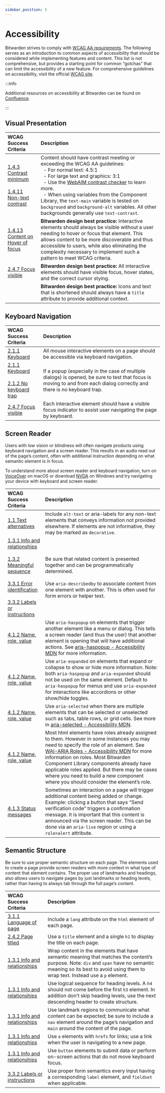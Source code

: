 ```yaml
---
sidebar_position: 5
---
```


# Accessibility

Bitwarden strives to comply with [WCAG AA requirements](https://www.w3.org/WAI/WCAG2AA-Conformance).
The following serves as an introduction to common aspects of accessibility that should be considered
while implementing features and content. This list is not comprehensive, but provides a starting
point for common “gotchas” that can limit the accessibility of a new feature. For comprehensive
guidelines on accessibility, visit the official
[WCAG site](https://www.w3.org/WAI/WCAG21/Understanding/).

<bitwarden>

:::info

Additional resources on accessibility at Bitwarden can be found on
[Confluence](https://bitwarden.atlassian.net/wiki/spaces/EN/pages/193953973).

:::

</bitwarden>

## Visual Presentation

| WCAG Success Criteria                                                                                                                                                                               | Description                                                                                                                                                                                                                                                                                                                                                                                                                                                                                        |
| :-------------------------------------------------------------------------------------------------------------------------------------------------------------------------------------------------- | :------------------------------------------------------------------------------------------------------------------------------------------------------------------------------------------------------------------------------------------------------------------------------------------------------------------------------------------------------------------------------------------------------------------------------------------------------------------------------------------------- |
| [1.4.3 Contrast minimum](https://www.w3.org/WAI/WCAG21/Understanding/contrast-minimum.html)<br/><br/>[1.4.11 Non-text contrast](https://www.w3.org/WAI/WCAG21/Understanding/non-text-contrast.html) | Content should have contrast meeting or exceeding the WCAG AA guidelines:<br/>&nbsp;&nbsp;- For normal text: 4.5:1<br/>&nbsp;&nbsp;- For large text and graphics: 3:1<br/>&nbsp;&nbsp;- Use the [WebAIM contrast checker](https://webaim.org/resources/contrastchecker/) to learn more.<br/>&nbsp;&nbsp;- When using variables from the Component Library, the `text-main` variable is tested on `background` and `background-alt` variables. All other backgrounds generally use `text-contrast`. |
| [1.4.13 Content on Hover of focus](https://www.w3.org/WAI/WCAG21/Understanding/content-on-hover-or-focus.html)                                                                                      | **Bitwarden design best practice:** Interactive elements should always be visible without a user needing to hover or focus that element. This allows content to be more discoverable and thus accessible to users, while also eliminating the complexity necessary to implement such a pattern to meet WCAG criteria.                                                                                                                                                                              |
| [2.4.7 Focus visible](https://www.w3.org/WAI/WCAG21/Understanding/focus-visible.html)                                                                                                               | **Bitwarden design best practice:** All interactive elements should have visible focus, hover states, and the correct cursor stying.                                                                                                                                                                                                                                                                                                                                                               |
|                                                                                                                                                                                                     | **Bitwarden design best practice:** Icons and text that is shortened should always have a `title` attribute to provide additional context.                                                                                                                                                                                                                                                                                                                                                         |

## Keyboard Navigation

| WCAG Success Criteria                                                                                                                                                       | Description                                                                                                                                                              |
| :-------------------------------------------------------------------------------------------------------------------------------------------------------------------------- | :----------------------------------------------------------------------------------------------------------------------------------------------------------------------- |
| [2.1.1 Keyboard](https://www.w3.org/WAI/WCAG21/Understanding/keyboard.html)                                                                                                 | All mouse interactive elements on a page should be accessible via keyboard navigation.                                                                                   |
| [2.1.1 Keyboard](https://www.w3.org/WAI/WCAG21/Understanding/keyboard.html)<br/><br/>[2.1.2 No keyboard trap](https://www.w3.org/WAI/WCAG21/Understanding/no-keyboard-trap) | If a popup (especially in the case of multiple dialogs) is opened, be sure to test that focus is moving to and from each dialog correctly and there is no keyboard trap. |
| [2.4.7 Focus visible](https://www.w3.org/WAI/WCAG21/Understanding/focus-visible.html)                                                                                       | Each interactive element should have a visible focus indicator to assist user navigating the page by keyboard.                                                           |

## Screen Reader

Users with low vision or blindness will often navigate products using keyboard navigation and a
screen reader. This results in an audio read out of the page’s content, often with additional
instruction depending on what semantic element is in focus.

To understand more about screen reader and keyboard navigation, turn on
[VoiceOver](https://support.apple.com/en-ca/guide/voiceover/vo2682/mac) on macOS or download
[NVDA](https://www.nvaccess.org/download/) on Windows and try navigating your device with keyboard
and screen reader.

| WCAG Success Criteria                                                                                                                                                                                                                                                                                                                                                                                                         | Description                                                                                                                                                                                                                                                                                                                                                                                                                                                                      |
| :---------------------------------------------------------------------------------------------------------------------------------------------------------------------------------------------------------------------------------------------------------------------------------------------------------------------------------------------------------------------------------------------------------------------------- | :------------------------------------------------------------------------------------------------------------------------------------------------------------------------------------------------------------------------------------------------------------------------------------------------------------------------------------------------------------------------------------------------------------------------------------------------------------------------------- |
| [1.1 Text alternatives](https://www.w3.org/WAI/WCAG21/Understanding/text-alternatives)                                                                                                                                                                                                                                                                                                                                        | Include `alt-text` or aria-labels for any non-text elements that conveys information not provided elsewhere. If elements are not informative, they may be marked as `decorative`.                                                                                                                                                                                                                                                                                                |
| [1.3.1 Info and relationships](https://www.w3.org/WAI/WCAG21/Understanding/info-and-relationships)<br/><br/> [1.3.2 Meaningful sequence](https://www.w3.org/WAI/WCAG21/Understanding/meaningful-sequence)<br/><br/>[3.3.1 Error identification](https://www.w3.org/WAI/WCAG21/Understanding/error-identification)<br/><br/>[3.3.2 Labels or instructions](https://www.w3.org/WAI/WCAG21/Understanding/labels-or-instructions) | Be sure that related content is presented together and can be programmatically determined. <br/><br/>Use `aria-describedby` to associate content from one element with another. This is often used for form errors or helper text.                                                                                                                                                                                                                                               |
| [4.1.2 Name, role, value](https://www.w3.org/WAI/WCAG21/Understanding/name-role-value)                                                                                                                                                                                                                                                                                                                                        | Use `aria-haspopup` on elements that trigger another element like a menu or dialog. This tells a screen reader (and thus the user) that another element is opening that will have additional actions. See [aria-haspopup - Accessibility MDN](https://developer.mozilla.org/en-US/docs/Web/Accessibility/ARIA/Attributes/aria-haspopup) for more information.                                                                                                                    |
| [4.1.2 Name, role, value](https://www.w3.org/WAI/WCAG21/Understanding/name-role-value)                                                                                                                                                                                                                                                                                                                                        | Use `aria-expanded` on elements that expand or collapse to show or hide more information. Note: both `aria-haspopup` and `aria-expanded` should not be used on the same element. Default to `aria-haspopup` for menus and use `aria-expanded` for interactions like accordions or other show/hide toggles.                                                                                                                                                                       |
| [4.1.2 Name, role, value](https://www.w3.org/WAI/WCAG21/Understanding/name-role-value)                                                                                                                                                                                                                                                                                                                                        | Use `aria-selected` when there are multiple elements that can be selected or unselected such as tabs, table rows, or grid cells. See more in [aria-selected - Accessibility MDN](https://developer.mozilla.org/en-US/docs/Web/Accessibility/ARIA/Attributes/aria-selected).                                                                                                                                                                                                      |
| [4.1.2 Name, role, value](https://www.w3.org/WAI/WCAG21/Understanding/name-role-value)                                                                                                                                                                                                                                                                                                                                        | Most html elements have roles already assigned to them. However in some instances you may need to specify the role of an element. See [WAI-ARIA Roles - Accessibility MDN](https://developer.mozilla.org/en-US/docs/Web/Accessibility/ARIA/Roles) for more information on roles. Most Bitwarden Component Library components already have applicable roles applied. But there may be cases where you need to build a new component where you should consider the element’s role. |
| [4.1.3 Status messages](https://www.w3.org/WAI/WCAG21/Understanding/status-messages)                                                                                                                                                                                                                                                                                                                                          | Sometimes an interaction on a page will trigger additional content being added or change. Example: clicking a button that says “Send verification code” triggers a confirmation message. It is important that this content is announced via the screen reader. This can be done via an `aria-live` region or using a `role=alert` attribute.                                                                                                                                     |

## Semantic Structure

Be sure to use proper semantic structure on each page. The elements used to create a page provide
screen readers with more context in what type of content that element contains. The proper use of
landmarks and headings, also allows users to navigate pages by just landmarks or heading levels,
rather than having to always tab through the full page’s content.

| WCAG Success Criteria                                                                              | Description                                                                                                                                                                                                          |
| :------------------------------------------------------------------------------------------------- | :------------------------------------------------------------------------------------------------------------------------------------------------------------------------------------------------------------------- |
| [3.1.1 Language of page](https://www.w3.org/WAI/WCAG21/Understanding/language-of-page)             | Include a `lang` attribute on the `html` element of each page.                                                                                                                                                       |
| [2.4.2 Page titled](https://www.w3.org/WAI/WCAG21/Understanding/page-titled)                       | Use a `title` element and a single `h1` to display the title on each page.                                                                                                                                           |
| [1.3.1 Info and relationships](https://www.w3.org/WAI/WCAG21/Understanding/info-and-relationships) | Wrap content in the elements that have semantic meaning that matches the content’s purpose. Note: `div` and `span` have no semantic meaning so its best to avoid using them to wrap text. Instead use a `p` element. |
| [1.3.1 Info and relationships](https://www.w3.org/WAI/WCAG21/Understanding/info-and-relationships) | Use logical sequence for heading levels. A `h4` should not come before the first `h3` element. In addition don’t skip heading levels, use the next descending header to create structure.                            |
| [1.3.1 Info and relationships](https://www.w3.org/WAI/WCAG21/Understanding/info-and-relationships) | Use landmark regions to communicate what content can be expected; be sure to include a `nav` element around the page’s navigation and `main` around the content of the page.                                         |
| [1.3.1 Info and relationships](https://www.w3.org/WAI/WCAG21/Understanding/info-and-relationships) | Use `a` elements with `hrefs` for links; use a link when the user is navigating to a new page.                                                                                                                       |
| [1.3.1 Info and relationships](https://www.w3.org/WAI/WCAG21/Understanding/info-and-relationships) | Use `button` elements to submit data or perform on-screen actions that do not move keyboard focus.                                                                                                                   |
| [3.3.2 Labels or instructions](https://www.w3.org/WAI/WCAG21/Understanding/labels-or-instructions) | Use proper form semantics every input having a corresponding `label` element, and `fieldset` when applicable.                                                                                                        |
